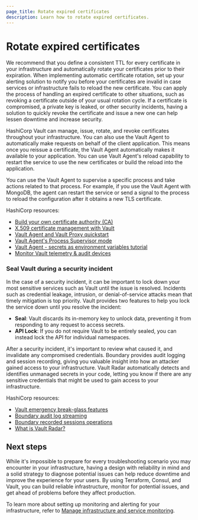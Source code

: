 ```yaml
---
page_title: Rotate expired certificates
description: Learn how to rotate expired certificates.
---
```


# Rotate expired certificates

We recommend that you define a consistent TTL for every certificate in your infrastructure and automatically rotate your certificates prior to their expiration. When implementing automatic certificate rotation, set up your alerting solution to notify you before your certificates are invalid in case services or infrastructure fails to reload the new certificate. You can apply the process of handling an expired certificate to other  situations, such as revoking a certificate outside of your usual rotation cycle. If a certificate is compromised, a private key is leaked, or other security incidents, having a solution to quickly revoke the certificate and issue a new one can help lessen downtime and increase security.

HashiCorp Vault can manage, issue, rotate, and revoke certificates throughout your infrastructure. You can also use the Vault Agent to automatically make requests on behalf of the client application. This means once you reissue a certificate, the Vault Agent automatically makes it available to your application. You can use Vault Agent's reload capability to restart the service to use the new certificates or build the reload into the application.

You can use the Vault Agent to supervise a specific process and take actions related to that process. For example, if you use the Vault Agent with MongoDB, the agent can restart the service or send a signal to the process to reload the configuration after it obtains a new TLS certificate.

HashiCorp resources:

- [Build your own certificate authority (CA)](/vault/tutorials/secrets-management/pki-engine)
- [X.509 certificate management with Vault](https://www.hashicorp.com/blog/certificate-management-with-vault) 
- [Vault Agent and Vault Proxy quickstart](/vault/tutorials/vault-agent/agent-quick-start) 
- [Vault Agent's Process Supervisor mode](/vault/docs/agent-and-proxy/agent/process-supervisor) 
- [Vault Agent - secrets as environment variables tutorial](/vault/tutorials/vault-agent/agent-env-vars)
- [Monitor Vault telemetry & audit devices](/vault/tutorials/monitoring/monitor-telemetry-audit-splunk)  


### Seal Vault during a security incident

In the case of a security incident, it can be important to lock down your most sensitive services such as Vault until the issue is resolved. Incidents such as credential leakage, intrusion, or denial-of-service attacks mean that timely mitigation is top priority. Vault provides two features to help you lock the service down until you resolve the incident:

- **Seal**: Vault discards its in-memory key to unlock data, preventing it from responding to any request to access secrets.
- **API Lock**: If you do not require Vault to be entirely sealed, you can instead lock the API for individual namespaces.

After a security incident, it's important to review what caused it, and invalidate any compromised credentials. Boundary provides audit logging and session recording, giving you valuable insight into how an attacker gained access to your infrastructure. Vault Radar automatically detects and identifies unmanaged secrets in your code, letting you know if there are any sensitive credentials that might be used to gain access to your infrastructure.

HashiCorp resources:

- [Vault emergency break-glass features](/vault/tutorials/operations/emergency-break-glass-features) 
- [Boundary audit log streaming](/hcp/docs/boundary/audit-logging) 
- [Boundary recorded sessions operations](/boundary/docs/operations/session-recordings) 
- [What is Vault Radar?](/hcp/docs/vault-radar) 

## Next steps

While it's impossible to prepare for every troubleshooting scenario you may encounter in your infrastructure, having a design with reliability in mind and a solid strategy to diagnose potential issues can help reduce downtime and improve the experience for your users. By using Terraform, Consul, and Vault, you can build reliable infrastructure, monitor for potential issues, and get ahead of problems before they affect production.

To learn more about setting up monitoring and alerting for your infrastructure, refer to [Manage infrastructure and service monitoring](/well-architected-framework/reliability/reliability-deploy-application-monitoring-components).